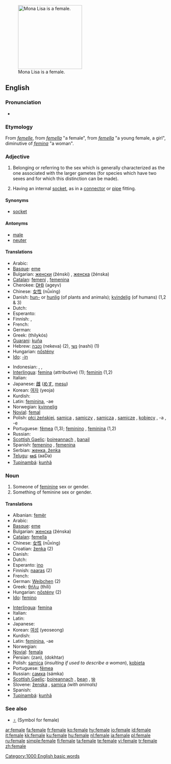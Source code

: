 {{wikipedia|dab=female (disambiguation)|female}}
{{wikipedia}}
[[Image:Mona Lisa.jpg|thumb|200px|Mona Lisa is a female.]]
==English==

===Pronunciation===
*{{audio|en-us-female.ogg|Audio (US)}}

===Etymology===
From {{OF.}} ''[[femelle]]'', from {{ML.}} ''[[femella]]'' "a female", from {{L.}} ''[[femella]]'' "a young female, a girl", diminutive of ''[[femina]]'' "a woman".

===Adjective===
{{en-adj|-}}

# Belonging or referring to the sex which is generally characterized as the one associated with the larger gametes (for species which have two sexes and for which this distinction can be made).
# {{context|figurative|electronics}} Having an internal [[socket]], as in a [[connector]] or [[pipe]] fitting.


====Synonyms====
*{{figurative}} [[socket]]

====Antonyms====
*[[male]]
*[[neuter]]

====Translations====
{{top}}
* Arabic: {{ARchar|[[انثى|أنْثَى]]}} {{unicode|(’únθa)}}
* [[Basque]]: [[eme]]
* Bulgarian: [[женски]] (žénski) {{m}}, [[женска]] (žénska) {{f}}
* [[Catalan]]: [[femení]] {{m}}, [[femenina]] {{f}}
* Cherokee: [[ᎠᎨᏴ]] (ageyv)
* Chinese: [[女性]] (nǚxìng)
* Danish: [[hun-]] or [[hunlig]] (of plants and animals); [[kvindelig]] (of humans) (1,2 & 3)
* Dutch: {{t+|nl|vrouwelijk}}
* Esperanto: {{t-|eo|ina|xs=Esperanto}}
* Finnish: {{t+|fi|naispuolinen}}, {{t+|fi|naispuolinen|alt=nais-}}
* French: {{t+|fr|féminin}}
* German: {{t+|de|weiblich}}
* Greek: {{t+|el|θηλυκός|m|sc=Grek}} (thilykós)
* [[Guarani]]: [[kuña]]
* Hebrew: [[נקבה]] (nekeva) (2), [[נשי]] (nashi) (1)
* Hungarian: [[nőstény]]
* [[Ido]]: [[-in]]
{{mid}}
* Indonesian: {{t-|id|perempuan|xs=Indonesian}}, {{t+|id|wanita|xs=Indonesian}}, {{t+|id|betina|xs=Indonesian}}
* [[Interlingua]]: [[femina]] (attributive) (1); [[feminin]] (1,2)
* Italian: {{t+|it|femminile}}
* Japanese: [[雌]] ([[めす]], [[mesu]])
* Korean: [[여자]] (yeoja)
* Kurdish: {{KUchar|[[مێ]]}}
* Latin: [[feminina]], -ae {{f}}
* Norwegian: [[kvinnelig]]
* [[Novial]]: [[femal]]
* Polish: [[płci żeńskiej]], [[samica]] {{f}}, [[samiczy]] {{m}}, [[samicza]] {{f}}, [[samicze]] {{n}}, [[kobiecy]] {{m}}, -a {{f}}, -e {{n}}
* Portuguese: [[fêmea]] {{f}} (1,3); [[feminino]] {{m}}, [[feminina]] {{f}} (1,2)
* Russian: {{t+|ru|женский|tr=žénskij|sc=Cyrl}}
* [[Scottish Gaelic]]: [[boireannach]] {{n}}, [[banail]] {{f}}
* Spanish: [[femenino]] {{m}}, [[femenina]] {{f}}
* Serbian: [[женка, ženka]]
* [[Telugu]]: [[ఆడ]] (aaDa)
* [[Tupinambá]]: [[kunhã]]
{{bottom}}

===Noun===
{{en-noun}}

# Someone of [[feminine]] sex or gender.
# Something of feminine sex or gender.

====Translations====
{{top}}
* Albanian: [[femër]]
* Arabic: {{ARchar|[[انثى|أنْثَى]]}} {{unicode|(’únθa)}}
* [[Basque]]: [[eme]]
* Bulgarian: [[женска]] (žénska) {{f}}
* [[Catalan]]: [[femella]] {{f}}
* Chinese: [[女性]] (nǚxìng)
* Croatian: [[ženka]]{{f}} (2)
* Danish: {{t+|da|kvinde|c}}
* Dutch: {{t+|nl|vrouw|c}}
* Esperanto: [[ino]]
* Finnish: [[naaras]] (2)
* French: {{t+|fr|femelle|f}}
* German: [[Weibchen]] {{n}} (2)
* Greek: [[θήλυ]] (thíli)
* Hungarian: [[nőstény]] (2)
* [[Ido]]: [[femino]]
{{mid}}
* [[Interlingua]]: [[femina]]
* Italian: {{t+|it|femmina|f}}
* Latin: {{t+|la|femina|f}}
* Japanese: {{t+|ja|女性|sc=Jpan}}
* Korean: [[여성]] (yeoseong)
* Kurdish: {{KUchar|[[مێ]]}}
* Latin: [[feminina]], -ae {{f}}
* Norwegian: {{t+|no|kvinne}}
* [[Novial]]: [[femala]]
* Persian: {{FAchar|[[زن]]}} (zan), {{FAchar|[[دختر]]}} (dokhtar)
* Polish: [[samica]] {{f}} (''insulting if used to describe a woman''), [[kobieta]] {{f}}
* Portuguese: [[fêmea]] {{f}}
* Russian: [[самка]] (sámka) {{f}}
* [[Scottish Gaelic]]: [[boireannach]] {{m}}, [[bean]] {{f}}, [[tè]] {{f}}
* Slovene: [[ženska]] {{f}}, [[samica]] {{f}} ''(with animals)''
* Spanish: {{t+|es|hembra|f}}
* [[Tupinambá]]: [[kunhã]]
{{bottom}}

===See also===
*[[♀]] (Symbol for female)

[[Category:1000 English basic words]]

[[ar:female]]
[[fa:female]]
[[fr:female]]
[[ko:female]]
[[hy:female]]
[[io:female]]
[[id:female]]
[[it:female]]
[[kk:female]]
[[ku:female]]
[[hu:female]]
[[nl:female]]
[[ja:female]]
[[pl:female]]
[[ru:female]]
[[simple:female]]
[[fi:female]]
[[ta:female]]
[[te:female]]
[[vi:female]]
[[tr:female]]
[[zh:female]]